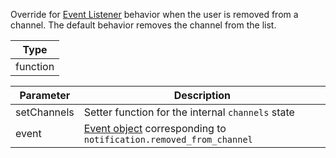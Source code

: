 Override for [Event Listener](#event-listeners) behavior when the user is removed from a channel.
The default behavior removes the channel from the list.

| Type |
| - |
| function |

| Parameter | Description |
| - | - |
| setChannels | Setter function for the internal `channels` state |
| event | [Event object](https://getstream.io/chat/docs/react/event_object/#event-object) corresponding to `notification.removed_from_channel` |
